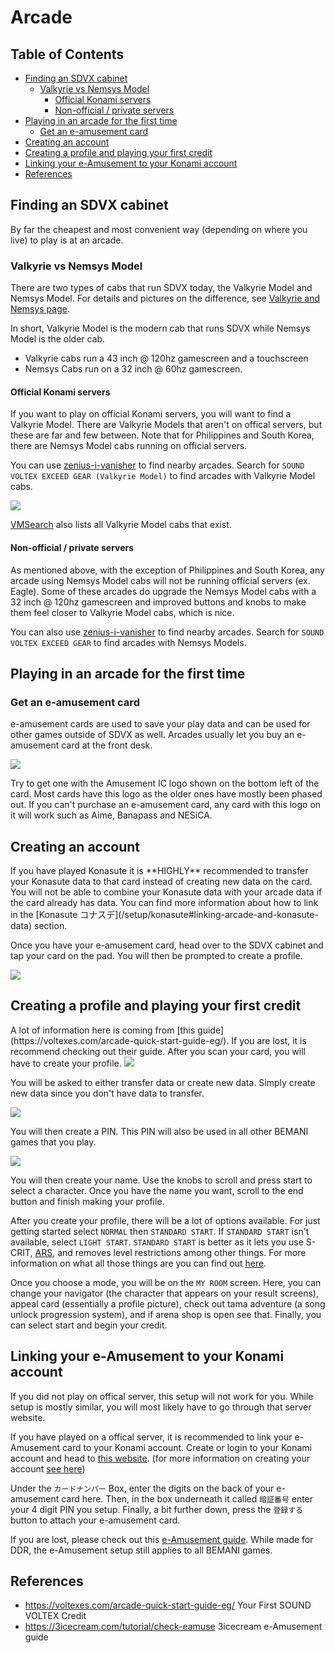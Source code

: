 
# Arcade

## Table of Contents
- [Finding an SDVX cabinet](#finding-an-sdvx-cabinet)
  - [Valkyrie vs Nemsys Model](#valkyrie-vs-nemsys-model)
    - [Official Konami servers](#official-konami-servers)
    - [Non-official / private servers](#non-official--private-servers)
- [Playing in an arcade for the first time](#playing-in-an-arcade-for-the-first-time)
  - [Get an e-amusement card](#get-an-e-amusement-card)
- [Creating an account](#creating-an-account)
- [Creating a profile and playing your first credit](#creating-a-profile-and-playing-your-first-credit)
- [Linking your e-Amusement to your Konami account](#linking-your-e-amusement-to-your-konami-account)
- [References](#references)

## Finding an SDVX cabinet

By far the cheapest and most convenient way (depending on where you live) to play is at an arcade.

### Valkyrie vs Nemsys Model

There are two types of cabs that run SDVX today, the Valkyrie Model and Nemsys Model. For details and pictures on the difference, see [Valkyrie and Nemsys page](/specifications/valkandnemsys).

In short, Valkyrie Model is the modern cab that runs SDVX while Nemsys Model is the older cab.

- Valkyrie cabs run a 43 inch @ 120hz gamescreen and a touchscreen 
- Nemsys Cabs run on a 32 inch @ 60hz gamescreen.

#### Official Konami servers

If you want to play on official Konami servers, you will want to find a Valkyrie
Model. There are Valkyrie Models that aren't on offical servers, but these are
far and few between. Note that for Philippines and South Korea,
there are Nemsys Model cabs running on official servers.

You can use [zenius-i-vanisher](https://zenius-i-vanisher.com/v5.2/arcades.php) to find nearby arcades. Search for `SOUND VOLTEX EXCEED GEAR (Valkyrie Model)` to find arcades with Valkyrie Model cabs.

<Image src="/arcade/zenius.png"/>

[VMSearch](https://www.vmsearch.net/) also lists all Valkyrie Model cabs that exist.


#### Non-official / private servers

As mentioned above, with the exception of Philippines and South Korea, any arcade using Nemsys Model cabs will not be running official servers (ex. Eagle). Some of
these arcades do upgrade the Nemsys Model cabs with a 32 inch @ 120hz gamescreen and improved buttons and knobs to make them feel closer to Valkyrie Model cabs, which is nice.

You can also use [zenius-i-vanisher](https://zenius-i-vanisher.com/v5.2/arcades.php) to find nearby arcades. Search for `SOUND VOLTEX EXCEED GEAR` to find arcades with Nemsys Models.

## Playing in an arcade for the first time

### Get an e-amusement card

e-amusement cards are used to save your play data and can be used for other games outside of SDVX as well. Arcades usually let you buy an e-amusement card at the front desk.

<Image src="/arcade/eamusementcard.png"/>

Try to get one with the Amusement IC logo shown on the bottom left of the card. Most cards have this logo as
the older ones have mostly been phased out. If you can't purchase an e-amusement card, any card with this logo on it will work such as Aime, Banapass and NESiCA.

## Creating an account

<Callout type="warning" emoji="⚠️">
  If you have played Konasute it is **HIGHLY** recommended to transfer your
  Konasute data to that card instead of creating new data on the card. You will
  not be able to combine your Konasute data with your arcade data if the card
  already has data. You can find more information about how to link in the
  [Konasute コナスデ](/setup/konasute#linking-arcade-and-konasute-data) section.
</Callout>

Once you have your e-amusement card, head over to the SDVX cabinet and tap your card on the pad. You will then be prompted to create a profile.


<Image src="/arcade/e-amuse-scan.png"/>

## Creating a profile and playing your first credit

<Callout>
  A lot of information here is coming from [this
  guide](https://voltexes.com/arcade-quick-start-guide-eg/). If you are lost,
  it is recommend checking out their guide.
</Callout>
After you scan your card, you will have to create your profile.

<Image src="/arcade/start1.jpg"/>

You will be asked to either transfer data or create new data. Simply create new data since you don't have data to transfer.

<Image src="/arcade/start2.jpg"/>

You will then create a PIN. This PIN will also be used in all other BEMANI games that you play.

<Image src="/arcade/start3.jpg"/>

You will then create your name. Use the knobs to scroll and press start to
select a character. Once you have the name you want, scroll to the end
button and finish making your profile.

After you create your profile, there will be a lot of options available. For
just getting started select `NORMAL` then `STANDARD START`. If `STANDARD START` isn't
available, select `LIGHT START`. `STANDARD START` is better as it lets you use S-CRIT,
[ARS](/compendium/gauge-options/#alternative-rate-system-ars), and removes level restrictions among other things. For more information on what
all those things are you can find out [here](/compendium/game-modes#normal).

Once you choose a mode, you will be on the `MY ROOM` screen. Here, you can change your navigator (the character that appears on your result screens),
appeal card (essentially a profile picture), check out tama adventure (a song unlock progression system), and if arena shop is open see that. Finally,
you can select start and begin your credit.

## Linking your e-Amusement to your Konami account
<Callout>
  If you did not play on offical server, this setup will not work for you. While setup is mostly similar, you will most likely have to go through that server website.
</Callout>

If you have played on a offical server, it is recommended to link your
e-Amusement card to your Konami account. Create or login to your Konami account and head to [this website](https://p.eagate.573.jp/gate/eapass/attach.html). 
(for more information on creating your account [see here](/setup/konasute#creating-a-konami-account))

Under the `カードナンバー` Box, enter the digits on the back of your e-amusement card here. Then, in the box underneath it called `暗証番号` enter your 4 digit PIN you setup. Finally, a bit further down, press the `登録する` button to attach your e-amusement card.

If you are lost, please check out this [e-Amusement guide](https://3icecream.com/tutorial/check-eamuse). While made for DDR, the e-Amusement setup still applies to all BEMANI games.


## References

- https://voltexes.com/arcade-quick-start-guide-eg/ Your First SOUND VOLTEX Credit
- https://3icecream.com/tutorial/check-eamuse 3icecream e-Amusement guide

